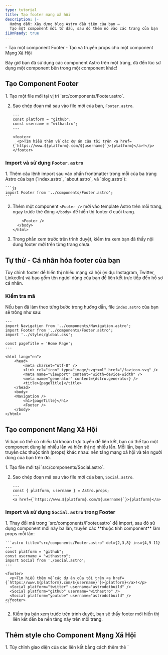 ```yaml
---
type: tutorial
title: Tạo footer mạng xã hội
description: |-
  Hướng dẫn: Xây dựng blog Astro đầu tiên của bạn —
  Tạo một component mới từ đầu, sau đó thêm nó vào các trang của bạn
i18nReady: true
---
```



<PreCheck>
  - Tạo một component Footer
  - Tạo và truyền props cho một component Mạng Xã Hội
</PreCheck>

Bây giờ bạn đã sử dụng các component Astro trên một trang, đã đến lúc sử dụng một component bên trong một component khác!

## Tạo Component Footer
<Steps>
1. Tạo một file mới tại vị trí `src/components/Footer.astro`.

2. Sao chép đoạn mã sau vào file mới của bạn, `Footer.astro`.

    ```astro title="src/components/Footer.astro"
    ---
    const platform = "github";
    const username = "withastro";
    ---

    <footer>
      <p>Tìm hiểu thêm về các dự án của tôi trên <a href={`https://www.${platform}.com/${username}`}>{platform}</a>!</p>
    </footer>
    ```
</Steps>

### Import và sử dụng `Footer.astro`

<Steps>
1. Thêm câu lệnh import sau vào phần frontmatter trong mỗi của ba trang Astro của bạn (`index.astro`, `about.astro`, và `blog.astro`):

    ```js
    import Footer from '../components/Footer.astro';
    ```

2. Thêm một component `<Footer />` mới vào template Astro trên mỗi trang, ngay trước thẻ đóng `</body>` để hiển thị footer ở cuối trang.

    ```astro ins={1}
        <Footer />
      </body>
    </html>
    ```

3. Trong phần xem trước trên trình duyệt, kiểm tra xem bạn đã thấy nội dung footer mới trên từng trang chưa.
</Steps>

<Box icon="puzzle-piece">

## Tự thử - Cá nhân hóa footer của bạn

Tùy chỉnh footer để hiển thị nhiều mạng xã hội (ví dụ: Instagram, Twitter, LinkedIn) và bao gồm tên người dùng của bạn để liên kết trực tiếp đến hồ sơ cá nhân.

</Box>

### Kiểm tra mã
Nếu bạn đã làm theo từng bước trong hướng dẫn, file `index.astro` của bạn sẽ trông như sau:

```astro title="src/pages/index.astro"
---
import Navigation from '../components/Navigation.astro';
import Footer from '../components/Footer.astro';
import '../styles/global.css';

const pageTitle = 'Home Page';
---

<html lang="en">
	<head>
		<meta charset="utf-8" />
		<link rel="icon" type="image/svg+xml" href="/favicon.svg" />
		<meta name="viewport" content="width=device-width" />
		<meta name="generator" content={Astro.generator} />
		<title>{pageTitle}</title>
	</head>
	<body>
    <Navigation />
		<h1>{pageTitle}</h1>
		<Footer />
	</body>
</html>
```

## Tạo component Mạng Xã Hội

Vì bạn có thể có nhiều tài khoản trực tuyến để liên kết, bạn có thể tạo một component dùng lại nhiều lần và hiển thị nó nhiều lần. Mỗi lần, bạn sẽ truyền các thuộc tính (props) khác nhau: nền tảng mạng xã hội và tên người dùng của bạn trên đó.

<Steps>
1. Tạo file mới tại `src/components/Social.astro`.

2. Sao chép đoạn mã sau vào file mới của bạn, `Social.astro`.

    ```astro title="src/components/Social.astro"
    ---
    const { platform, username } = Astro.props;
    ---
    <a href={`https://www.${platform}.com/${username}`}>{platform}</a>
    ```
</Steps>

### Import và sử dụng `Social.astro` trong Footer

<Steps>
1. Thay đổi mã trong `src/components/Footer.astro` để import, sau đó sử dụng component mới này ba lần, truyền các **thuộc tính component** làm props mỗi lần:

    ```astro title="src/components/Footer.astro" del={2,3,8} ins={4,9-11}
    ---
    const platform = "github";
    const username = "withastro";
    import Social from './Social.astro';
    ---

    <footer>
      <p>Tìm hiểu thêm về các dự án của tôi trên <a href={`https://www.${platform}.com/${username}`}>{platform}</a>!</p>
      <Social platform="twitter" username="astrodotbuild" />
      <Social platform="github" username="withastro" />
      <Social platform="youtube" username="astrodotbuild" />
    </footer>
    ```

2. Kiểm tra bản xem trước trên trình duyệt, bạn sẽ thấy footer mới hiển thị liên kết đến ba nền tảng này trên mỗi trang.
</Steps>

## Thêm style cho Component Mạng Xã Hội

<Steps>
1. Tùy chỉnh giao diện của các liên kết bằng cách thêm thẻ `<style>` vào `src/components/Social.astro`.

    ```astro title="src/components/Social.astro" ins={6-17} 'class="social-platform'
    ---
    const { platform, username } = Astro.props;
    ---
    <a href={`https://www.${platform}.com/${username}`}>{platform}</a>

    <style>
      a {
        padding: 0.5rem 1rem;
        color: white;
        background-color: #4c1d95;
        text-decoration: none;
      }
    </style>
    ```

2. Thêm thẻ `<style>` vào `src/components/Footer.astro` để cải thiện bố cục nội dung.

    ```astro title="src/components/Footer.astro" ins={4-10}
    ---
    import Social from './Social.astro';
    ---
    <style>
      footer {
        display: flex;
        gap: 1rem;
        margin-top: 2rem;
      }
    </style>

    <footer>
      <Social platform="twitter" username="astrodotbuild" />
      <Social platform="github" username="withastro" />
      <Social platform="youtube" username="astrodotbuild" />
    </footer>
    ```

3. Kiểm tra lại trên trình duyệt và xác nhận rằng mỗi trang đều hiển thị footer đã được cập nhật.
</Steps>

<Box icon="question-mark">

### Tự kiểm tra

1. Dòng mã nào bạn cần viết trong frontmatter của một component Astro để nhận giá trị của `title`, `author`, và `date` dưới dạng props?

    <MultipleChoice>
      <Option isCorrect>
        `const { title, author, date } = Astro.props;`
      </Option>
      <Option>
        `import BlogPost from '../components/BlogPost.astro'`
      </Option>
      <Option>
        `<BlogPost title="My First Post" author="Dan" date="12 Aug 2022" />`
      </Option>
    </MultipleChoice>
    

2. Làm thế nào để **truyền giá trị như props** cho một component Astro?
    <MultipleChoice>
      <Option>
        `const { title, author, date } = Astro.props;`
      </Option>
      <Option>
        `import BlogPost from '../components/BlogPost.astro'`
      </Option>
      <Option isCorrect>
        `<BlogPost title="Bài viết đầu tiên của tôi" author="Dan" date="12 Aug 2022" />`
      </Option>
    </MultipleChoice>
</Box>



<Box icon="check-list">

## Danh sách kiểm tra

<Checklist>
- [ ] Tôi có thể tạo các component `.astro` mới trong `src/components/`
- [ ] Tôi có thể import và sử dụng component Astro bên trong các component Astro khác.
- [ ] Tôi có thể truyền props cho một component Astro.
</Checklist>
</Box>

### Tài nguyên

- [Props cho Component trong Astro](/vi/basics/astro-components/#component-props)